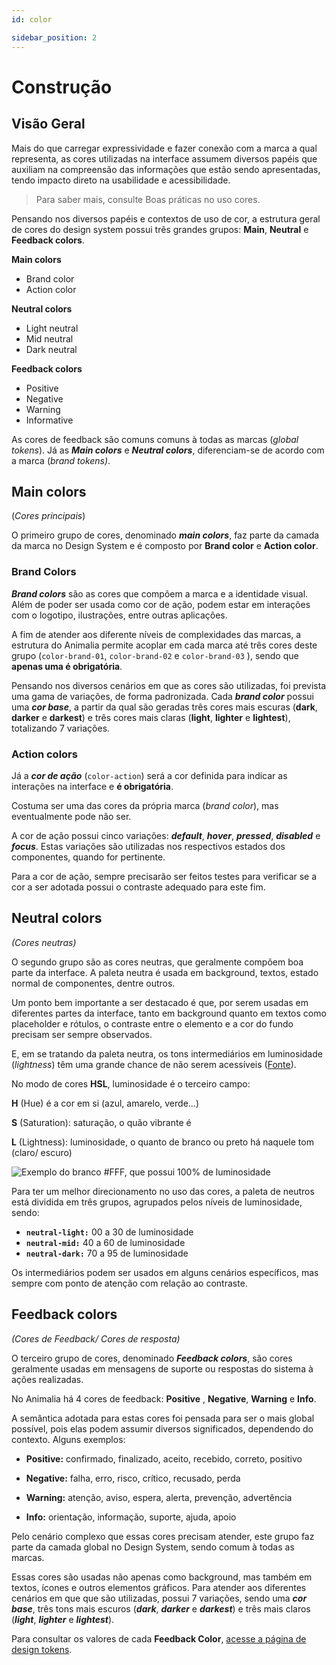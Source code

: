 ```yaml
---
id: color

sidebar_position: 2
---
```



# Construção


## Visão Geral

Mais do que carregar expressividade e fazer conexão com a marca a qual representa, as cores utilizadas na interface assumem diversos papéis que auxiliam na compreensão das informações que estão sendo apresentadas, tendo impacto direto na usabilidade e acessibilidade.

> Para saber mais, consulte Boas práticas no uso cores.

Pensando nos diversos papéis e contextos de uso de cor, a estrutura geral de cores do design system possui três grandes grupos: **Main**, **Neutral** e **Feedback colors**.

<div style={{ padding: '0 0 16px 0' }}>

<div style={{ float: 'left', width: '33.333%' }}>

**Main colors**

- Brand color
- Action color

</div>

<div style={{ display: 'inline-block', width: '33.333%' }}>

**Neutral colors**

- Light neutral
- Mid neutral
- Dark neutral

</div>

<div  style={{ float: 'right', width: '33.333%' }}>

**Feedback colors**

- Positive
- Negative
- Warning
- Informative

</div>

</div>

As cores de feedback são comuns comuns à todas as marcas (_global tokens_). Já as **_Main colors_** e **_Neutral colors_**, diferenciam-se de acordo com a marca (_brand tokens)_.

<ColorDS
alt="Dois conjuntos, sendo um com os tokens globais e outro com os tokens de marca"
 />


## Main colors

(_Cores principais_)

O primeiro grupo de cores, denominado **_main colors_**, faz parte da camada da marca no Design System e é composto por **Brand color** e **Action color**.

### Brand Colors
**_Brand colors_** são as cores que compõem a marca e a identidade visual. Além de poder ser usada como cor de ação, podem estar em interações com o logotipo, ilustrações, entre outras aplicações.

A fim de atender aos diferente níveis de complexidades das marcas, a estrutura do Animalia permite acoplar em cada marca até três cores deste grupo (`color-brand-01`, `color-brand-02` e `color-brand-03` ), sendo que **apenas uma é obrigatória**.

<BrandColor
  alt="Estrutura da brand-color com três slots, o primeiro deles preenchido, representando que é obrigatório"
/>

Pensando nos diversos cenários em que as cores são utilizadas, foi prevista uma gama de variações, de forma padronizada. Cada **_brand color_** possui uma **_cor base_**, a partir da qual são geradas três cores mais escuras (**dark**, **darker** e **darkest**) e três cores mais claras (**light**, **lighter** e **lightest**), totalizando 7 variações.

<BrandColorExample
  alt="Exemplo de uma marca com duas brand-colors e sete variações para cada uma"
/>

### Action colors
Já a **_cor de ação_** (`color-action`) será a cor definida para indicar as interações na interface e **é obrigatória**.

Costuma ser uma das cores da própria marca (_brand color_), mas eventualmente pode não ser.

A cor de ação possui cinco variações: **_default_**, **_hover_**, **_pressed_**, **_disabled_** e **_focus_**.
Estas variações são utilizadas nos respectivos estados dos componentes, quando for pertinente.

<ActionColor
  alt="Exemplo de action color e as variações com os tokens"
/>

Para a cor de ação, sempre precisarão ser feitos testes para verificar se a cor a ser adotada possui o contraste adequado para este fim.


## Neutral colors

_(Cores neutras)_

O segundo grupo são as cores neutras, que geralmente compõem boa parte da interface. A paleta neutra é usada em background, textos, estado normal de componentes, dentre outros.

Um ponto bem importante a ser destacado é que, por serem usadas em diferentes partes da interface, tanto em background quanto em textos como placeholder e rótulos, o contraste entre o elemento e a cor do fundo precisam ser sempre observados.

E, em se tratando da paleta neutra, os tons intermediários em luminosidade (_lightness_) têm uma grande chance de não serem acessíveis ([Fonte](https://eightshapes.com/articles/color-in-design-systems.html)).

<NeutralMid
  alt="Escala light, mid e dark, com os neutros mid 40, 50 e 60 como arriscados para acessibilidade"
/>

No modo de cores **HSL**, luminosidade é o terceiro campo:

**H** (Hue) é a cor em si (azul, amarelo, verde...)

**S** (Saturation): saturação, o quão vibrante é

**L** (Lightness): luminosidade, o quanto de branco ou preto há naquele tom (claro/ escuro)

<img
  src={HSLLightness}
  alt="Exemplo do branco #FFF, que possui 100% de luminosidade"
/>

Para ter um melhor direcionamento no uso das cores, a paleta de neutros está dividida em três grupos, agrupados pelos níveis de luminosidade, sendo:

- **`neutral-light:`** 00 a 30 de luminosidade
- **`neutral-mid:`** 40 a 60 de luminosidade
- **`neutral-dark:`** 70 a 95 de luminosidade

<NeutralColor
  alt="Estrutura das cores neutras com 3 slots, com variações para light, mid e dark"
/>

Os intermediários podem ser usados em alguns cenários específicos, mas sempre com ponto de atenção com relação ao contraste.


## Feedback colors

_(Cores de Feedback/ Cores de resposta)_

O terceiro grupo de cores, denominado **_Feedback colors_**, são cores geralmente usadas em mensagens de suporte ou respostas do sistema à ações realizadas.

No Animalia há 4 cores de feedback: **Positive** , **Negative**, **Warning** e **Info**.

A semântica adotada para estas cores foi pensada para ser o mais global possível, pois elas podem assumir diversos significados, dependendo do contexto. Alguns exemplos:

- **Positive:** confirmado, finalizado, aceito, recebido, correto, positivo

- **Negative:** falha, erro, risco, crítico, recusado, perda

- **Warning:** atenção, aviso, espera, alerta, prevenção, advertência

- **Info:** orientação, informação, suporte, ajuda, apoio

Pelo cenário complexo que essas cores precisam atender, este grupo faz parte da camada global no Design System, sendo comum à todas as marcas.

Essas cores são usadas não apenas como background, mas também em textos, ícones e outros elementos gráficos. Para atender aos diferentes cenários em que que são utilizadas, possui 7 variações, sendo uma **_cor base_**, três tons mais escuros (**_dark_**, **_darker_** e **_darkest_**) e três mais claros (**_light_**, **_lighter_** e **_lightest_**).

<FeedbackColor
  alt=" Escalas das cores 4 cores de feedback e suas variações, ordenadas da mais clara para a mais escura"
/>

Para consultar os valores de cada **Feedback Color**, [acesse a página de design tokens](/docs/designtokens).